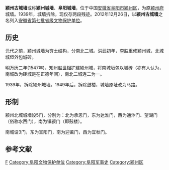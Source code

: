 {{文物保护单位
| 级别 = 省级
| 省区市 = 安徽省
| 图片 = 
| 名称 = 颍州古城墙
| 编号 = 7-31
| 分类 = 
| 时代 = 
| 所在 = [[阜阳市|阜阳市]][[颍州区|颍州区]]
| 登录 = 2012年12月26日
}}
'''颍州古城墙'''或称'''颍州城墙'''、'''阜阳城墙'''，位于中国[[安徽省|安徽省]][[阜阳市|阜阳市]][[颍州区|颍州区]]，为原[[颍州府|颍州府]]城墙。1939年，城墙拆除，现仅存两段残迹。2012年12月26日，以'''颍州古城墙'''之名列入[[安徽省文物保护单位|安徽省第七批省级文物保护单位]]。

== 历史 ==
元代之前，颍州城墙为夯土结构，分南北二城。洪武初年，[[李胜|李胜]]重修颍州城，北城城垣外包城砖。

明万历二年(1547年)，知州[[赵世相|赵世相]]扩建颍州城，将南城垣包以城砖（亦有人认为，南城改为砖城是在正德年间），南北二城连二为一。

1939年，拆除颍州城墙。1949年后，拆除鼓楼，城墙原址改为马路。

== 形制 ==
颍州北城城墙设5门，分别为：北为承恩门，东为达淮门，西为通汴门、望湖门（俗称水西门），南为镇颍门（即鼓楼）。

南城设3门，东为宣阳门，南为迎薰门，西为宜秋门。

==参考文献==
{{reflist}}

{{阜阳市境内的安徽省文物保护单位}}
[[Category:安徽城墙|F]]
[[Category:阜阳文物保护单位|Category:阜阳文物保护单位]]
[[Category:阜阳军事史|Category:阜阳军事史]]
[[Category:颍州区|Category:颍州区]]